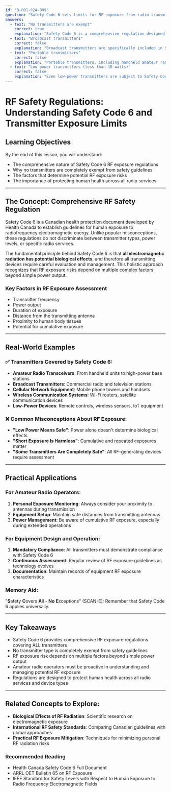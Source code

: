 ```yaml
---
id: "B-001-024-009"
question: "Safety Code 6 sets limits for RF exposure from radio transmitters. Which types of transmitters are exempt from regulation?"
answers:
  - text: "No transmitters are exempt"
    correct: true
    explanation: "Safety Code 6 is a comprehensive regulation designed to protect all individuals from potential radio frequency (RF) electromagnetic radiation exposure, regardless of transmitter type, power level, or purpose. Every transmitting device that generates electromagnetic radiation falls under its protective guidelines, ensuring consistent safety standards across all radio services and equipment types."
  - text: "Broadcast transmitters"
    correct: false
    explanation: "Broadcast transmitters are specifically included in Safety Code 6 regulations due to their high power and potential for significant public exposure. These transmitters, whether for radio, television, or other broadcast services, must comply with established RF exposure limits to protect workers and the general public in proximity to transmission sites."
  - text: "Portable transmitters"
    correct: false
    explanation: "Portable transmitters, including handheld amateur radio units, mobile devices, and other portable communication equipment, are explicitly covered by Safety Code 6. Their proximity to the human body during operation makes them a critical focus of RF exposure regulations, not an exempted category."
  - text: "Low power transmitters (less than 10 watts)"
    correct: false
    explanation: "Even low-power transmitters are subject to Safety Code 6 regulations. The potential for RF exposure is not solely determined by transmitter power, but also by factors like frequency, proximity to the human body, and duration of exposure. Therefore, low-power devices are not automatically exempt from safety guidelines."
---
```


# RF Safety Regulations: Understanding Safety Code 6 and Transmitter Exposure Limits

## Learning Objectives
By the end of this lesson, you will understand:
- The comprehensive nature of Safety Code 6 RF exposure regulations
- Why no transmitters are completely exempt from safety guidelines
- The factors that determine potential RF exposure risks
- The importance of protecting human health across all radio services

---

## The Concept: Comprehensive RF Safety Regulation

Safety Code 6 is a Canadian health protection document developed by Health Canada to establish guidelines for human exposure to radiofrequency electromagnetic energy. Unlike popular misconceptions, these regulations do not discriminate between transmitter types, power levels, or specific radio services.

The fundamental principle behind Safety Code 6 is that **all electromagnetic radiation has potential biological effects**, and therefore all transmitting devices require careful evaluation and management. This holistic approach recognizes that RF exposure risks depend on multiple complex factors beyond simple power output.

### Key Factors in RF Exposure Assessment
- Transmitter frequency
- Power output
- Duration of exposure
- Distance from the transmitting antenna
- Proximity to human body tissues
- Potential for cumulative exposure

---

## Real-World Examples

### ✅ Transmitters Covered by Safety Code 6:
- **Amateur Radio Transceivers**: From handheld units to high-power base stations
- **Broadcast Transmitters**: Commercial radio and television stations
- **Cellular Network Equipment**: Mobile phone towers and handsets
- **Wireless Communication Systems**: Wi-Fi routers, satellite communication devices
- **Low-Power Devices**: Remote controls, wireless sensors, IoT equipment

### ❌ Common Misconceptions About RF Exposure:
- **"Low Power Means Safe"**: Power alone doesn't determine biological effects
- **"Short Exposure Is Harmless"**: Cumulative and repeated exposures matter
- **"Some Transmitters Are Completely Safe"**: All RF-generating devices require assessment

---

## Practical Applications

### For Amateur Radio Operators:
1. **Personal Exposure Monitoring**: Always consider your proximity to antennas during transmission
2. **Equipment Setup**: Maintain safe distances from transmitting antennas
3. **Power Management**: Be aware of cumulative RF exposure, especially during extended operations

### For Equipment Design and Operation:
1. **Mandatory Compliance**: All transmitters must demonstrate compliance with Safety Code 6
2. **Continuous Assessment**: Regular review of RF exposure guidelines as technology evolves
3. **Documentation**: Maintain records of equipment RF exposure characteristics

### Memory Aid:
"**S**afety **C**overs **A**ll - **No** **E**xceptions" (SCAN-E): Remember that Safety Code 6 applies universally.

---

## Key Takeaways

- Safety Code 6 provides comprehensive RF exposure regulations covering ALL transmitters
- No transmitter type is completely exempt from safety guidelines
- RF exposure risk depends on multiple factors beyond simple power output
- Amateur radio operators must be proactive in understanding and managing potential RF exposure
- Regulations are designed to protect human health across all radio services and device types

---

## Related Concepts to Explore:
- **Biological Effects of RF Radiation**: Scientific research on electromagnetic exposure
- **International RF Safety Standards**: Comparing Canadian guidelines with global approaches
- **Practical RF Exposure Mitigation**: Techniques for minimizing personal RF radiation risks

### Recommended Reading
- Health Canada Safety Code 6 Full Document
- ARRL OET Bulletin 65 on RF Exposure
- IEEE Standard for Safety Levels with Respect to Human Exposure to Radio Frequency Electromagnetic Fields
